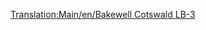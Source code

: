 [[Translation:Main/en/Bakewell Cotswald LB-3]]
{{Template:Vliegtuig/Nl
|Name=Bakewell Cotswald LB-3
|Image=[[File:en/DouglasDC-3Dakota.png|Bakewell Cotswald]]
|Cost=30,761 (61.522)
|Speed=473 kph (296 MPH)
|Annual=2,756 (5.512)
|Designed=1934
|Lifespan=30
|Capacity=30 passagiers & 6 zakken post
|Description=De Bakewell Cotswald LB-3 is een klein vliegtuig ontworpen voor kleine vliegvelden
|Real-lifeWikilink=Douglas DC-3
|Real-life=DC-3 Dakota/C-47 Skytrain/Lisunov Li-2/Showa L2D (In licentie gebouwd in de USSR en Japan)
}}